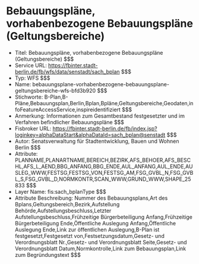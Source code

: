 # Bebauungspläne, vorhabenbezogene Bebauungspläne (Geltungsbereiche)
- Titel: Bebauungspläne, vorhabenbezogene Bebauungspläne (Geltungsbereiche) $$$
- Service URL: https://fbinter.stadt-berlin.de/fb/wfs/data/senstadt/sach_bplan $$$
- Typ: WFS $$$
- Name: bebauungsplane-vorhabenbezogene-bebauungsplane-geltungsbereiche-wfs-bfd3b920 $$$
- Stichworte: B-Plan,B-Pläne,Bebauungsplan,Berlin,Bplan,Bpläne,Geltungsbereiche,Geodaten,infoFeatureAccessService,inspireidentifiziert $$$
- Anmerkung: Informationen zum Gesamtbestand festgesetzter und im Verfahren befindlicher Bebauungspläne $$$
- Fisbroker URL: https://fbinter.stadt-berlin.de/fb/index.jsp?loginkey=alphaDataStart&alphaDataId=sach_bplan@senstadt $$$
- Autor: Senatsverwaltung für Stadtentwicklung, Bauen und Wohnen Berlin $$$
- Attribute: PLANNAME,PLANARTNAME,BEREICH,BEZIRK,AFS_BEHOER,AFS_BESCHL,AFS_L_AEND,BBG_ANFANG,BBG_ENDE,AUL_ANFANG,AUL_ENDE,AUSLEG_WWW,FESTSG,FESTSG_VON,FESTSG_AM,FSG_GVBL_N,FSG_GVBL_S,FSG_GVBL_D,NORMKONTR,SCAN_WWW,GRUND_WWW,SHAPE_25833 $$$
- Layer Name: fis:sach_bplanType $$$
- Attribute Beschreibung: Nummer des Bebauungsplans,Art des Bplans,Geltungsbereich,Bezirk,Aufstellung Behörde,Aufstellungsbeschluss,Letzter Aufstellungsbeschluss,Frühzeitige Bürgerbeteiligung Anfang,Frühzeitige Bürgerbeteiligung Ende,Öffentliche Auslegung Anfang,Öffentliche Auslegung Ende,Link zur öffentlichen Auslegung,B-Plan ist festgesetzt,Festgesetzt von,Festsetzungsdatum,Gesetz- und Verordnungsblatt Nr.,Gesetz- und Verordnungsblatt Seite,Gesetz- und Verordnungsblatt Datum,Normkontrolle,Link zum Bebauungsplan,Link zum Begründungstext $$$
